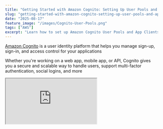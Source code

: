 ```yaml
---
title: "Getting Started with Amazon Cognito: Setting Up User Pools and App Clients"
slug: "getting-started-with-amazon-cognito-setting-up-user-pools-and-app-clients"
date: "2025-08-17"
feature_image: "/images/Cognito-User-Pools.png"
tags: ["AWS"]
excerpt: "Learn how to set up Amazon Cognito User Pools and App Clients to manage user authentication, sign-up, and secure access for your web or mobile applications."
---
```


[Amazon Cognito](https://docs.aws.amazon.com/cognito/latest/developerguide/what-is-amazon-cognito.html) is a user identity platform that helps you manage sign-up, sign-in, and access control for your applications

Whether you're working on a web app, mobile app, or API, Cognito gives you a secure and scalable way to handle users, support multi-factor authentication, social logins, and more

<iframe src="https://www.youtube.com/embed/4elbue4tXu0?feature=oembed" />

In this article, let's learn about Cognito User Pools and App Clients and how to set them up.

Thanks to AWS for sponsoring this blog post.

Amazon Cognito User Pools and App Clients
-----------------------------------------

[**Amazon Cognito User Pools**](https://docs.aws.amazon.com/cognito/latest/developerguide/cognito-user-pools.html) are managed user directories that handle sign‑up, sign‑in, and user management for your application. They store user profiles securely and support authentication via username/password, social identity providers, or SAML/OIDC providers.

[**App Clients**](https://docs.aws.amazon.com/cognito/latest/developerguide/user-pool-settings-client-apps.html) represent applications that connect to the user pool. They define how the app interacts with Cognito, including allowed authentication flows, callback URLs, and token lifetimes. Each app client has its own ID (and optional secret for secure server‑side apps).

Setting Up User Pools and App Client
------------------------------------

To get started with setting up User Pools and App Client head over to Amazon Cognito in AWS Console and click the 'Create User Pool' button.

This prompts you with a dialog that allows to setup both the User Pool and the App Client in one go.

Choose the application type that you are looking to protect using Cognito. For this example, I will choose a 'Traditional web application' - This choice will affect the kind of authorisation flows that will be set up by default on your app client.

💡

__Choosing__ _****"Traditional Web Application"****_ __means Cognito will use the__ _****Authorization Code Grant****_ __flow (with PKCE) suited for server‑side web apps that can securely store a client secret, rather than SPAs or native/mobile apps.__

![](/images/image-1.png)

You can also configure the sign-in identifiers you want to support for users of your application and also any additional attributes you would like to capture on signup.

In the above example I have specified 'Email' as the sign-in identifier and have also specified to capture name as an additional attribute on sign up.

You also need to specify a return URL (which will be your app URL endpoint), that will be used by Cognito to redirect to after a successful sign in. We will see more on this shortly.

Once you have all the details entered - 'Create user directory'

![](/images/image.png)

You have successfully created both a User Pool and also an App Client.

Navigate into the user pool to see the full details.

![](/images/image-2.png)

Navigate to the App clients section to see the detail of the application - mainly the Client ID and Client Secret.

We will use this to connect to the Cognito client to get a token.

![](/images/image-3.png)

Cognito Authorisation Code Token Flow
-------------------------------------

Since we chose 'Traditional Web Application" as our application type in Cognito when setting up the App Client, we have opted into the [Authorisation Code OAuth flow](https://auth0.com/docs/get-started/authentication-and-authorization-flow/authorization-code-flow).

The **Authorization Code Flow** is an OAuth 2.0 process where the app first redirects the user to the identity provider’s login page.

After successful login, the provider sends back a short‑lived **authorization code** to the app’s backend. The backend then securely exchanges this code for tokens (**ID token, access token, refresh token**) directly from the provider.

_This flow keeps tokens off the browser and is ideal for **server‑side web apps** that can safely store secrets._

Under the App Client, you have the Login Page URL. You can set up a [custom domain](https://docs.aws.amazon.com/cognito/latest/developerguide/cognito-user-pools-add-custom-domain.html) for this URL based on your application.

Navigate to the Login URL.

You will be presented with a Cognito Hosted UI. You have options to customise this page.

![](/images/image-4.png)

Since this is the first time here, you can click 'Create an account', which will show you the account creation form.

![](/images/image-10.png)

Once you successfully create an account login, it will redirect you to the URL with a `code` parameter in the URL like below.

    https://www.rahulpnath.com/?code=8a066085-9092-4d0a-a837-ada9532e9305

For this example since I haven't setup an application to listen to this URL to exchange this for a code, we will use Postman.

Pass in the clientId, clientSecret, grantType, redirectUrl and the code that you received in the call back to the `oauth2/token` endpoint as shown below.

![](/images/image-9.png)

You will get back the idToken, accessToken and also a refreshToken.

*   **idToken** – Contains user profile information (name, email, etc.) in JWT form; used by the app to identify the user.
*   **accessToken** – Grants access to protected APIs/resources; contains scopes and permissions.
*   **refreshToken** – Used to get new ID and access tokens without requiring the user to log in again.

You can exchange the refreshToken for a fresh idToken and accessToken once the original token expires, by making a call as shown below.

![](/images/image-8.png)

The accessToken is what is used to authenticate all further requests against your application.

We will explore how to setup an ASP NET Web API application to use this and verify requests made against it in a future post.